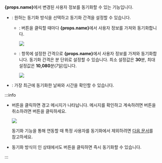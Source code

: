 <Head level={3} hashid={props.hashid}><Cmd sid='settings.activeDirectory.SyncDataFromADServer' product='2' /></Head>

<strong>{props.name}</strong>에서 변경된 사용자 정보를 동기화할 수 있는 기능입니다. 

* <Cmd sid='settings.activeDirectory.SyncDataFromADServer' product='2' />: 원하는 동기화 방식을 선택하고 동기화 간격을 설정할 수 있습니다.

  * <Cmd sid='common.manual' product='2' />: <Cmd sid='settings.activeDirectory.SyncNow' product='2' /> 버튼을 클릭할 때마다 <strong>{props.name}</strong>에서 사용자 정보를 가져와 동기화합니다.

    <Image src='/img/biostar2-setting-directory-sync-manual.png' />

  * <Cmd sid='common.auto' product='2' />: <Cmd sid='settings.activeDirectory.autosyncInterval' product='2' /> 항목에 설정한 간격으로 <strong>{props.name}</strong>에서 사용자 정보를 가져와 동기화합니다. 동기화 간격은 분 단위로 설정할 수 있습니다. 최소 설정값은 **30**분, 최대 설정값은 **10,080**분(7일)입니다.

    <Image src='/img/biostar2-setting-directory-sync-auto.png' />

* <Cmd sid='settings.activeDirectory.lastSynchronized' product='2' />: 가장 최근에 동기화한 날짜와 시간을 확인할 수 있습니다.

:::info

* <Cmd sid='settings.activeDirectory.SyncNow' product='2' /> 버튼을 클릭하면 경고 메시지가 나타납니다. 메시지를 확인하고 계속하려면 <Cmd sid='button.continue' product='2' /> 버튼을 취소하려면 <Cmd sid='button.cancel' product='2' /> 버튼을 클릭하세요.

  <Image src='/img/biostar2-setting-directory-sync-warn-message.png' />

  동기화 기능을 통해 연동할 때 특정 사용자를 동기화에서 제외하려면 [다음 문서](#exclude-integration)를 참고하세요.

* 동기화 방식이 <Cmd sid='common.auto' product='2' />인 상태에서도 <Cmd sid='settings.activeDirectory.SyncNow' product='2' /> 버튼을 클릭하면 즉시 동기화할 수 있습니다.

:::
